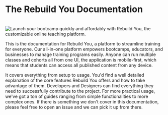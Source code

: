 # The Rebuild You Documentation

<br />
<img
  alt="Launch your bootcamp quickly and affordably with Rebuild You, the customizable online teaching platform."
  src="https://rebuildyou.uk/classroomio-opengraph-image.png"
/>

This is the documentation for Rebuild You, a platform to streamline training for everyone. Our all-in-one platform empowers bootcamps, educators, and businesses to manage training programs easily. Anyone can run multiple classes and cohorts all from one UI, the application is mobile-first, which means that students can access all published content from any device.

It covers everything from setup to usage. You'd find a well detailed explanation of the core features Rebuild You offers and how to take advantage of them. Developers and Designers can find everything they need to successfully contribute to the project. For more practical usage, we've got a ton of guides ranging from simple functionalities to more complex ones. If there is something we don't cover in this documentation, please feel free to open an issue and we can pick it up from there.

